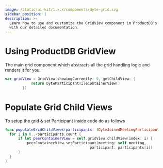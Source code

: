 ```yaml
---
image: /static/ui-kit/1.x.x/components/dyte-grid.svg
sidebar_position: 1
description: >-
  Learn how to use and customize the GridView component in ProductDB's iOS UiKit
  with our detailed documentation.
---
```


# Using ProductDB GridView

The main grid component which abstracts all the grid handling logic and renders
it for you.

```swift
var gridView = GridView(showingCurrently: 9, getChildView: {
            return DyteParticipantTileContainerView()
        })
```

# Populate Grid Child Views

To setup the grid & set Participant inside code do as follows

```swift
func populateGridChildViews(participants: [DyteJoinedMeetingParticipant]) {
  for i in 0..<participants.count {
      if let peerContainerView = self.gridView.childView(index: i) {
          peerContainerView.setParticipant(meeting: self.meeting,
                                       participant: participants[i])
      }
  }
}
```

<head>
  <title>iOS DyteGridViewV2</title>
</head>
